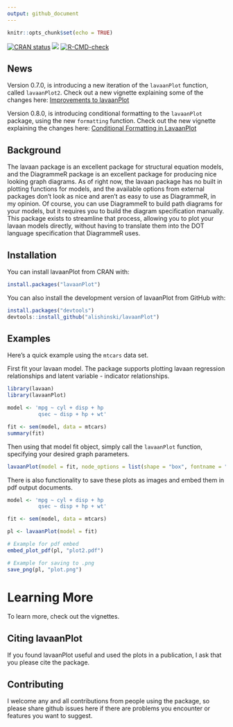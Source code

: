 ```yaml
---
output: github_document
---
```


```r
knitr::opts_chunk$set(echo = TRUE)
```

[![CRAN status](https://www.r-pkg.org/badges/version/lavaanPlot)](https://cran.r-project.org/package=lavaanPlot)
[![](https://cranlogs.r-pkg.org/badges/lavaanPlot)](https://cran.r-project.org/package=lavaanPlot)
[![R-CMD-check](https://github.com/alishinski/lavaanPlot/workflows/R-CMD-check/badge.svg)](https://github.com/alishinski/lavaanPlot/actions)

## News

Version 0.7.0, is introducing a new iteration of the `lavaanPlot` function, called `lavaanPlot2`. Check out a new vignette explaining some of the changes here: [Improvements to lavaanPlot](https://lavaanplot.alexlishinski.com/improvements_to_lavaanplot)

Version 0.8.0, is introducing conditional formatting to the `lavaanPlot` package, using the new `formatting` function. Check out the new vignette explaining the changes here: [Conditional Formatting in LavaanPlot](https://lavaanplot.alexlishinski.com/Conditional_Formatting)

## Background

The lavaan package is an excellent package for structural equation models, and the DiagrammeR package is an excellent package for producing nice looking graph diagrams. As of right now, the lavaan package has no built in plotting functions for models, and the available options from external packages don't look as nice and aren't as easy to use as DiagrammeR, in my opinion. Of course, you can use DiagrammeR to build path diagrams for your models, but it requires you to build the diagram specification manually. This package exists to streamline that process, allowing you to plot your lavaan models directly, without having to translate them into the DOT language specification that DiagrammeR uses.

## Installation

You can install lavaanPlot from CRAN with:

```r
install.packages("lavaanPlot")
```

You can also install the development version of lavaanPlot from GitHub with:

```r
install.packages("devtools")
devtools::install_github("alishinski/lavaanPlot")
```

## Examples

Here's a quick example using the `mtcars` data set. 

First fit your lavaan model. The package supports plotting lavaan regression relationships and latent variable - indicator relationships.

```r
library(lavaan)
library(lavaanPlot)

model <- 'mpg ~ cyl + disp + hp
          qsec ~ disp + hp + wt'

fit <- sem(model, data = mtcars)
summary(fit)
```

Then using that model fit object, simply call the `lavaanPlot` function, specifying your desired graph parameters.

```r
lavaanPlot(model = fit, node_options = list(shape = "box", fontname = "Helvetica"), edge_options = list(color = "grey"), coefs = F)
```

There is also functionality to save these plots as images and embed them in pdf output documents.

```r
model <- 'mpg ~ cyl + disp + hp
          qsec ~ disp + hp + wt'

fit <- sem(model, data = mtcars)

pl <- lavaanPlot(model = fit)

# Example for pdf embed
embed_plot_pdf(pl, "plot2.pdf")

# Example for saving to .png
save_png(pl, "plot.png")
```

# Learning More

To learn more, check out the vignettes.


## Citing lavaanPlot

If you found lavaanPlot useful and used the plots in a publication, I ask that you please cite the package. 

## Contributing

I welcome any and all contributions from people using the package, so please share github issues here if there are problems you encounter or features you want to suggest.
